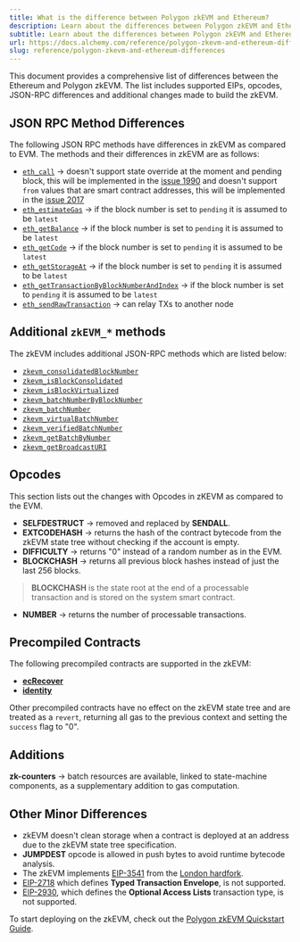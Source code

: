 ```yaml
---
title: What is the difference between Polygon zkEVM and Ethereum?
description: Learn about the differences between Polygon zkEVM and Ethereum
subtitle: Learn about the differences between Polygon zkEVM and Ethereum
url: https://docs.alchemy.com/reference/polygon-zkevm-and-ethereum-differences
slug: reference/polygon-zkevm-and-ethereum-differences
---
```


This document provides a comprehensive list of differences between the Ethereum and Polygon zkEVM. The list includes supported EIPs, opcodes, JSON-RPC differences and additional changes made to build the zkEVM.

## JSON RPC Method Differences

The following JSON RPC methods have differences in zkEVM as compared to EVM. The methods and their differences in zkEVM are as follows:

* [`eth_call`](/reference/eth-call-polygon-zkevm) → doesn't support state override at the moment and pending block, this will be implemented in the [issue 1990](https://github.com/0xPolygonHermez/zkevm-node/issues/1990) and doesn't support `from` values that are smart contract addresses, this will be implemented in the [issue 2017](https://github.com/0xPolygonHermez/zkevm-node/issues/2017)
* [`eth_estimateGas`](/reference/eth-estimategas-polygon-zkevm) → if the block number is set to `pending` it is assumed to be `latest`
* [`eth_getBalance`](/reference/eth-getbalance-polygon-zkevm) → if the block number is set to `pending` it is assumed to be `latest`
* [`eth_getCode`](/reference/eth-getcode-polygon-zkevm) → if the block number is set to `pending` it is assumed to be `latest`
* [`eth_getStorageAt`](/reference/eth-getstorageat-polygon-zkevm) → if the block number is set to `pending` it is assumed to be `latest`
* [`eth_getTransactionByBlockNumberAndIndex`](/reference/eth-gettransactionbyblocknumberandindex-polygon-zkevm) → if the block number is set to `pending` it is assumed to be `latest`
* [`eth_sendRawTransaction`](/reference/eth-sendrawtransaction-polygon-zkevm) → can relay TXs to another node

## Additional `zkEVM_*` methods

The zkEVM includes additional JSON-RPC methods which are listed below:

* [`zkevm_consolidatedBlockNumber`](/reference/zkevm-consolidatedblocknumber-polygon-zkevm)
* [`zkevm_isBlockConsolidated`](/reference/zkevm-isblockconsolidated-polygon-zkevm)
* [`zkevm_isBlockVirtualized`](/reference/zkevm-isblockvirtualized-polygon-zkevm)
* [`zkevm_batchNumberByBlockNumber`](/reference/zkevm-batchnumberbyblocknumber-polygon-zkevm)
* [`zkevm_batchNumber`](/reference/zkevm-batchnumber-polygon-zkevm)
* [`zkevm_virtualBatchNumber`](/reference/zkevm-virtualbatchnumber-polygon-zkevm)
* [`zkevm_verifiedBatchNumber`](/reference/zkevm-verifiedbatchnumber-polygon-zkevm)
* [`zkevm_getBatchByNumber`](/reference/zkevm-getbatchbynumber-polygon-zkevm)
* [`zkevm_getBroadcastURI`](/reference/zkevm-getbroadcasturi-polygon-zkevm)

## Opcodes

This section lists out the changes with Opcodes in zKEVM as compared to the EVM.

* **SELFDESTRUCT** → removed and replaced by **SENDALL**.
* **EXTCODEHASH** → returns the hash of the contract bytecode from the zkEVM state tree without checking if the account is empty.
* **DIFFICULTY** → returns "0" instead of a random number as in the EVM.
* **BLOCKCHASH** → returns all previous block hashes instead of just the last 256 blocks.

> **BLOCKCHASH** is the state root at the end of a processable transaction and is stored on the system smart contract.

* **NUMBER** → returns the number of processable transactions.

## Precompiled Contracts

The following precompiled contracts are supported in the zkEVM:

* [**ecRecover**](https://ethereum.github.io/execution-specs/autoapi/ethereum/frontier/vm/precompiled_contracts/ecrecover/index.html)
* [**identity**](https://ethereum.github.io/execution-specs/autoapi/ethereum/frontier/vm/precompiled_contracts/identity/index.html)

Other precompiled contracts have no effect on the zkEVM state tree and are treated as a `revert`, returning all gas to the previous context and setting the `success` flag to "0".

## Additions

**zk-counters** → batch resources are available, linked to state-machine components, as a supplementary addition to gas computation.

## Other Minor Differences

* zkEVM doesn't clean storage when a contract is deployed at an address due to the zkEVM state tree specification.
* **JUMPDEST** opcode is allowed in push bytes to avoid runtime bytecode analysis.
* The zkEVM implements [EIP-3541](https://eips.ethereum.org/EIPS/eip-3541) from the [London hardfork](https://ethereum.org/en/history/#london).
* [EIP-2718](https://eips.ethereum.org/EIPS/eip-2718) which defines **Typed Transaction Envelope**, is not supported.
* [EIP-2930](https://eips.ethereum.org/EIPS/eip-2930), which defines the **Optional Access Lists** transaction type, is not supported.

To start deploying on the zkEVM, check out the [Polygon zkEVM Quickstart Guide](/reference/polygon-zkevm-api-quickstart).
